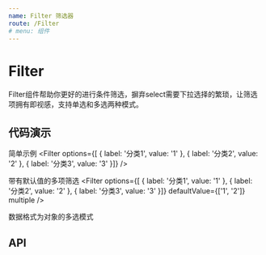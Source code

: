 ```yaml
---
name: Filter 筛选器
route: /Filter
# menu: 组件
---
```




# Filter

Filter组件帮助你更好的进行条件筛选，摒弃select需要下拉选择的繁琐，让筛选项拥有即视感，支持单选和多选两种模式。

## 代码演示

简单示例
<Playground>
    <Filter options={[
        { label: '分类1', value: '1' }, 
        { label: '分类2', value: '2' },
        { label: '分类3', value: '3' }]} 
    />
</Playground>

带有默认值的多项筛选
<Playground>
    <Filter options={[
        { label: '分类1', value: '1' }, 
        { label: '分类2', value: '2' },
        { label: '分类3', value: '3' }]}
        defaultValue={['1', '2']}
        multiple
     />
</Playground>

数据格式为对象的多选模式

<Playground>
    
</Playground>


## API

<PropsTable of={Filter} />
